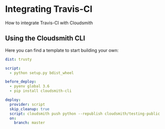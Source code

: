 

# Integrating Travis-CI

How to integrate Travis-CI with Cloudsmith

## Using the Cloudsmith CLI

Here you can find a template to start building your own:

```yaml
dist: trusty

script:
  - python setup.py bdist_wheel

before_deploy:
  - pyenv global 3.6
  - pip install cloudsmith-cli

deploy:
  provider: script
  skip_cleanup: true
  script: cloudsmith push python --republish cloudsmith/testing-public dist/cloudsmith_python_example-100-py2.py3-none-any.whl
  on:
    branch: master
```
